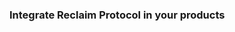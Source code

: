

### Integrate Reclaim Protocol in your products

<div>
  <br />
  <Cards>
    <SdkCard
      title="NodeJs"
      subtitle="Integrate on Backend"
      link="js/backend-example"
      iconName="node"
      tag="Recommended"
    />
    <SdkCard
      title="React"
      subtitle="Integrate on Web"
      link="js/frontend-example"
      iconName="reactjs"
      tag="Quick Start"
    />
    <SdkCard
      title="React Native"
      subtitle="Integrate on Mobile"
      link="react-native"
      iconName="react_native"
      tag="Mobile app"
    />
    <SdkCard title="Solidity" subtitle="Integrate on EVM" link="sdk/solidity" iconName="solidity" tag="On-chain" />
    <SdkCard title="Flutter" subtitle="Integrate on Mobile" link="flutter" iconName="flutter" tag="Mobile app" />
    <SdkCard title="Solana" subtitle="Integrate on Solana" link="sdk/solana" iconName="solana" tag="On-chain" />
    <SdkCard title="Cosmos" subtitle="Integrate on Cosmos" link="sdk/cosmos" iconName="cosmos" tag="On-chain" />
    <SdkCard title="Sui" subtitle="Integrate on Sui" link="sdk/sui" iconName="sui" tag="On-chain" />
    <SdkCard title="Gear" subtitle="Integrate on Gear" link="sdk/gear" iconName="gear" tag="On-chain" />
    <SdkCard title="NEAR" subtitle="Integrate on NEAR" link="sdk/near" iconName="near" tag="On-chain" />
    <SdkCard title="Polkadot" subtitle="Integrate on Polkadot" link="sdk/polkadot" iconName="polka" tag="On-chain" />
    <SdkCard
      title="Aleph Zero"
      subtitle="Integrate on Aleph Zero"
      link="sdk/alephzero"
      iconName="alephzero"
      tag="On-chain"
    />
    <SdkCard title="Cardano" subtitle="Integrate on Cardano" link="sdk/cardano" iconName="cardano" tag="On-chain" />
    <SdkCard title="Stellar" subtitle="Integrate on Stellar" link="sdk/stellar" iconName="stellar" tag="On-chain" />
    <SdkCard title="Lukso" subtitle="Integrate on Lukso" link="sdk/lukso" iconName="lukso" tag="On-chain" />
    <SdkCard title="Starknet" subtitle="Integrate on Starknet" link="sdk/starknet" iconName="starknet" tag="On-chain" />
    <SdkCard title="Aptos" subtitle="Integrate on Aptos" link="sdk/aptos" iconName="aptos" tag="On-chain" />
    <SdkCard title="Mina" subtitle="Integrate on Mina" link="sdk/mina" iconName="mina" tag="On-chain" />
  </Cards>
</div>